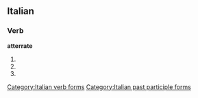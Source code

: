 ==Italian==

===Verb===
'''atterrate'''

# {{form of|[[second-person|Second-person]] [[plural]] [[present tense]]|atterrare|lang=Italian}}
# {{form of|Second-person plural [[imperative]]|atterrare|lang=Italian}}
# {{form of|[[feminine|Feminine]] plural|atterrato}}

[[Category:Italian verb forms]]
[[Category:Italian past participle forms]]